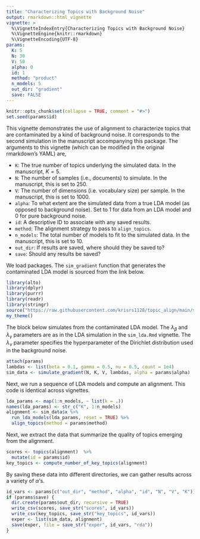 ```yaml
---
title: "Characterizing Topics with Background Noise"
output: rmarkdown::html_vignette
vignette: >
  %\VignetteIndexEntry{Characterizing Topics with Background Noise}
  %\VignetteEngine{knitr::rmarkdown}
  %\VignetteEncoding{UTF-8}
params:
  K: 5
  N: 30
  V: 50
  alpha: 0
  id: 1
  method: "product"
  n_models: 5
  out_dir: "gradient"
  save: FALSE
---
```


```r
knitr::opts_chunk$set(collapse = TRUE, comment = "#>")
set.seed(params$id)
```

This vignette demonstrates the use of alignment to characterize topics that are
contaminated by a kind of background noise. It corresponds to the second
simulation in the manuscript accompanying this package. The arguments to this
vignette (which can be modified in the original rmarkdown's YAML) are,

* `K`: The true number of topics underlying the simulated data. In the
manuscript, $K = 5$.
* `N`: The number of samples (i.e., documents) to simulate. In the manuscript, this is set to 250.
* `V`: The number of dimensions (i.e. vocabulary size) per sample. In the manuscript, this is set to 1000.
* `alpha`: To what extent are the simulated data from a true LDA model (as
opposed to background noise). Set to 1 for data from an LDA model and 0 for pure
background noise.
* `id`: A descriptive ID to associate with any saved results.
* `method`: The alignment strategy to pass to `align_topics`.
* `n_models`: The total number of models to fit to the simulated data. In the
manuscript, this is set to 10.
* `out_dir`: If results are saved, where should they be saved to?
* `save`: Should any results be saved?

We load packages. The `sim_gradient` function that generates the contaminated
LDA model is sourced from the link below.

```r
library(alto)
library(dplyr)
library(purrr)
library(readr)
library(stringr)
source("https://raw.githubusercontent.com/krisrs1128/topic_align/main/simulations/simulation_functions.R")
my_theme()
```

The block below simulates from the contaminated LDA model. The $\lambda_{\beta}$
and $\lambda_{\gamma}$ parameters are as in the LDA simulation in the
`sim_lda.Rmd` vignette. The $\lambda_{\nu}$ parameter specifies the
hyperparameter of the Dirichlet distribution used in the background noise.

```r
attach(params)
lambdas <- list(beta = 0.1, gamma = 0.5, nu = 0.5, count = 1e4)
sim_data <- simulate_gradient(N, K, V, lambdas, alpha = params$alpha)
```

Next, we run a sequence of LDA models and compute an alignment. This code is
identical across vignettes.

```r
lda_params <- map(1:n_models, ~ list(k = .))
names(lda_params) <- str_c("K", 1:n_models)
alignment <- sim_data$x %>%
  run_lda_models(lda_params, reset = TRUE) %>%
  align_topics(method = params$method)
```

Next, we extract the data that summarize the quality of topics emerging from the
alignment.

```r
scores <- topics(alignment)  %>%
  mutate(id = params$id)
key_topics <- compute_number_of_key_topics(alignment)
```

By saving these data into different directories, we can gather results across a
variety of $\alpha$'s.

```r
id_vars <- params[c("out_dir", "method", "alpha", "id", "N", "V", "K")]
if (params$save) {
  dir.create(params$out_dir, recursive = TRUE)
  write_csv(scores, save_str("scores", id_vars))
  write_csv(key_topics, save_str("key_topics", id_vars))
  exper <- list(sim_data, alignment)
  save(exper, file = save_str("exper", id_vars, "rda"))
}
```

